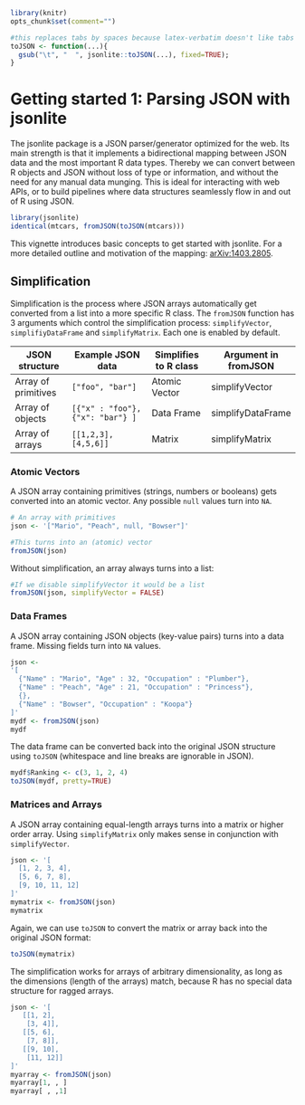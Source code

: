 <!--
%\VignetteEngine{knitr::knitr}
%\VignetteIndexEntry{Getting started: Parsing JSON with jsonlite}
-->

```r
library(knitr)
opts_chunk$set(comment="")

#this replaces tabs by spaces because latex-verbatim doesn't like tabs
toJSON <- function(...){
  gsub("\t", "  ", jsonlite::toJSON(...), fixed=TRUE);
}
```

# Getting started 1: Parsing JSON with jsonlite

The jsonlite package is a JSON parser/generator optimized for the web. Its main strength is that it implements a bidirectional mapping between JSON data and the most important R data types. Thereby we can convert between R objects and JSON without loss of type or information, and without the need for any manual data munging. This is ideal for interacting with web APIs, or to build pipelines where data structures seamlessly flow in and out of R using JSON.

```r
library(jsonlite)
identical(mtcars, fromJSON(toJSON(mtcars)))
```

This vignette introduces basic concepts to get started with jsonlite. For a more detailed outline and motivation of the mapping: [arXiv:1403.2805](http://arxiv.org/abs/1403.2805).

## Simplification

Simplification is the process where JSON arrays automatically get converted from a list into a more specific R class. The `fromJSON` function has 3 arguments which control the simplification process: `simplifyVector`, `simplifiyDataFrame` and `simplifyMatrix`. Each one is enabled by default.

| JSON structure        | Example JSON data                | Simplifies to R class | Argument in fromJSON | 
| ----------------------|----------------------------------|-----------------------|----------------------|
| Array of primitives   | `["foo", "bar"]`                 | Atomic Vector         | simplifyVector       | 
| Array of objects      | `[{"x" : "foo"}, {"x": "bar"} ]` | Data Frame            | simplifyDataFrame    | 
| Array of arrays       | `[[1,2,3], [4,5,6]]`             | Matrix                | simplifyMatrix       |

### Atomic Vectors

A JSON array containing primitives (strings, numbers or booleans) gets converted into an atomic vector. Any possible `null` values turn into `NA`.

```r
# An array with primitives
json <- '["Mario", "Peach", null, "Bowser"]'

#This turns into an (atomic) vector
fromJSON(json)
```

Without simplification, an array always turns into a list: 

```r
#If we disable simplifyVector it would be a list
fromJSON(json, simplifyVector = FALSE)
```

### Data Frames

A JSON array containing JSON objects (key-value pairs) turns into a data frame. Missing fields turn into `NA` values.

```r
json <-
'[
  {"Name" : "Mario", "Age" : 32, "Occupation" : "Plumber"}, 
  {"Name" : "Peach", "Age" : 21, "Occupation" : "Princess"},
  {},
  {"Name" : "Bowser", "Occupation" : "Koopa"}
]'
mydf <- fromJSON(json)
mydf
```

The data frame can be converted back into the original JSON structure using `toJSON` (whitespace and line breaks are ignorable in JSON).

```r
mydf$Ranking <- c(3, 1, 2, 4)
toJSON(mydf, pretty=TRUE)
```

### Matrices and Arrays

A JSON array containing equal-length arrays turns into a matrix or higher order array. Using `simplifyMatrix` only makes sense in conjunction with `simplifyVector`.

```r
json <- '[
  [1, 2, 3, 4],
  [5, 6, 7, 8],
  [9, 10, 11, 12]
]'
mymatrix <- fromJSON(json)
mymatrix
```

Again, we can use `toJSON` to convert the matrix or array back into the original JSON format:

```r
toJSON(mymatrix)
```

The simplification works for arrays of arbitrary dimensionality, as long as the dimensions (length of the arrays) match, because R has no special data structure for ragged arrays.

```r
json <- '[
   [[1, 2], 
    [3, 4]],
   [[5, 6], 
    [7, 8]],
   [[9, 10],
    [11, 12]]
]'
myarray <- fromJSON(json)
myarray[1, , ]
myarray[ , ,1]
```

